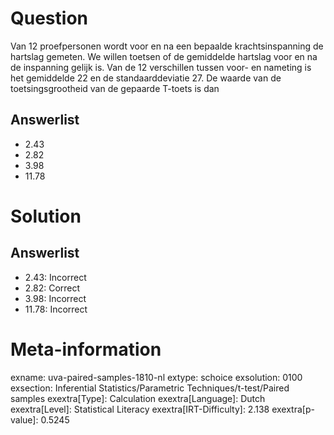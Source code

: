 Question
========

Van 12 proefpersonen wordt voor en na een bepaalde krachtsinspanning de
hartslag gemeten. We willen toetsen of de gemiddelde hartslag voor en na
de inspanning gelijk is. Van de 12 verschillen tussen voor- en nameting
is het gemiddelde 22 en de standaarddeviatie 27. De waarde van de
toetsingsgrootheid van de gepaarde T-toets is dan

Answerlist
----------

* 2.43
* 2.82
* 3.98
* 11.78

Solution
========

Answerlist
----------

* 2.43: Incorrect
* 2.82: Correct
* 3.98: Incorrect
* 11.78: Incorrect

Meta-information
================
exname: uva-paired-samples-1810-nl
extype: schoice
exsolution: 0100
exsection: Inferential Statistics/Parametric Techniques/t-test/Paired samples
exextra[Type]: Calculation
exextra[Language]: Dutch
exextra[Level]: Statistical Literacy
exextra[IRT-Difficulty]: 2.138
exextra[p-value]: 0.5245
